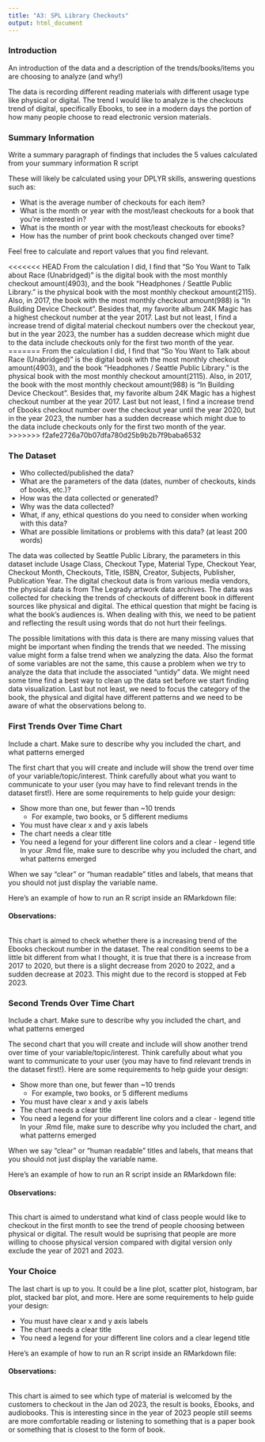 ```yaml
---
title: "A3: SPL Library Checkouts"
output: html_document
---
```


### Introduction

An introduction of the data and a description of the trends/books/items you are choosing to analyze (and why!)

The data is recording different reading materials with different usage type like physical or digital. The trend I would like to analyze is the checkouts trend of digital, specifically Ebooks, to see in a modern days the portion of how many people choose to read electronic version materials.

### Summary Information

Write a summary paragraph of findings that includes the 5 values calculated from your summary information R script

These will likely be calculated using your DPLYR skills, answering questions such as:

- What is the average number of checkouts for each item?
- What is the month or year with the most/least checkouts for a book that you're interested in?
- What is the month or year with the most/least checkouts for ebooks?
- How has the number of print book checkouts changed over time?

Feel free to calculate and report values that you find relevant.

<<<<<<< HEAD
From the calculation I did, I find that "So You Want to Talk about Race (Unabridged)" is the digital book with the most monthly checkout amount(4903), and the book "Headphones / Seattle Public Library." is the physical book with the most monthly checkout amount(2115). Also, in 2017, the book with the most monthly checkout amount(988) is "In Building Device Checkout". Besides that, my favorite album 24K Magic has a highest checkout number at the year 2017. Last but not least, I find a increase trend of digital material checkout numbers over the checkout year, but in the year 2023, the number has a sudden decrease which might due to the data include checkouts only for the first two month of the year.
=======
From the calculation I did, I find that "So You Want to Talk about Race (Unabridged)" is the digital book with the most monthly checkout amount(4903), and the book "Headphones / Seattle Public Library." is the physical book with the most monthly checkout amount(2115). Also, in 2017, the book with the most monthly checkout amount(988) is "In Building Device Checkout". Besides that, my favorite album 24K Magic has a highest checkout number at the year 2017. Last but not least, I find a increase trend of Ebooks checkout number over the checkout year until the year 2020, but in the year 2023, the number has a sudden decrease which might due to the data include checkouts only for the first two month of the year.
>>>>>>> f2afe2726a70b07dfa780d25b9b2b7f9baba6532

### The Dataset

- Who collected/published the data?  
- What are the parameters of the data (dates, number of checkouts, kinds of books, etc.)?
- How was the data collected or generated?  
- Why was the data collected?  
- What, if any, ethical questions do you need to consider when working with this data?  
- What are possible limitations or problems with this data?   (at least 200 words)

The data was collected by Seattle Public Library, the parameters in this dataset include Usage Class, Checkout Type, Material Type, Checkout Year, Checkout Month, Checkouts, Title, ISBN, Creator, Subjects, Publisher, Publication Year. The digital checkout data is from various media vendors, the physical data is from The Legrady artwork data archives. The data was collected for checking the trends of checkouts of different book in different sources like physical and digital. The ethical question that might be facing is what the book's audiences is. When dealing with this, we need to be patient and reflecting the result using words that do not hurt their feelings.

The possible limitations with this data is there are many missing values that might be important when finding the trends that we needed. The missing value might form a false trend when we analyzing the data. Also the format of some variables are not the same, this cause a problem when we try to analyze the data that include the associated "untidy" data. We might need some time find a best way to clean up the data set before we start finding data visualization. Last but not least, we need to focus the category of the book, the physical and digital have different patterns and we need to be aware of what the observations belong to.

### First Trends Over Time Chart

Include a chart. Make sure to describe why you included the chart, and what patterns emerged

The first chart that you will create and include will show the trend over time of your variable/topic/interest. Think carefully about what you want to communicate to your user (you may have to find relevant trends in the dataset first!). Here are some requirements to help guide your design:

- Show more than one, but fewer than ~10 trends
  - For example, two books, or 5 different mediums
- You must have clear x and y axis labels
- The chart needs a clear title 
- You need a legend for your different line colors and a clear - legend title
In your .Rmd file, make sure to describe why you included the chart, and what patterns emerged

When we say "clear" or "human readable" titles and labels, that means that you should not just display the variable name.

Here's an example of how to run an R script inside an RMarkdown file:

#### Observations:

```r
```

This chart is aimed to check whether there is a increasing trend of the Ebooks checkout number in the dataset. The real condition seems to be a little bit different from what I thought, it is true that there is a increase from 2017 to 2020, but there is a slight decrease from 2020 to 2022, and a sudden decrease at 2023. This might due to the record is stopped at Feb 2023.

### Second Trends Over Time Chart

Include a chart. Make sure to describe why you included the chart, and what patterns emerged

The second chart that you will create and include will show another trend over time of your variable/topic/interest. Think carefully about what you want to communicate to your user (you may have to find relevant trends in the dataset first!). Here are some requirements to help guide your design:

- Show more than one, but fewer than ~10 trends
  - For example, two books, or 5 different mediums
- You must have clear x and y axis labels
- The chart needs a clear title 
- You need a legend for your different line colors and a clear - legend title
In your .Rmd file, make sure to describe why you included the chart, and what patterns emerged

When we say "clear" or "human readable" titles and labels, that means that you should not just display the variable name.

Here's an example of how to run an R script inside an RMarkdown file:

#### Observations:

```r
```

This chart is aimed to understand what kind of class people would like to checkout in the first month to see the trend of people choosing between physical or digital. The result would be suprising that people are more willing to choose physical version compared with digital version only exclude the year of 2021 and 2023.

### Your Choice

The last chart is up to you. It could be a line plot, scatter plot, histogram, bar plot, stacked bar plot, and more. Here are some requirements to help guide your design:

- You must have clear x and y axis labels
- The chart needs a clear title 
- You need a legend for your different line colors and a clear legend title

Here's an example of how to run an R script inside an RMarkdown file:

#### Observations: 

```r
```

This chart is aimed to see which type of material is welcomed by the customers to checkout in the Jan od 2023, the result is books, Ebooks, and audiobooks. This is interesting since in the year of 2023 people still seems are more comfortable reading or listening to something that is a paper book or something that is closest to the form of book.
